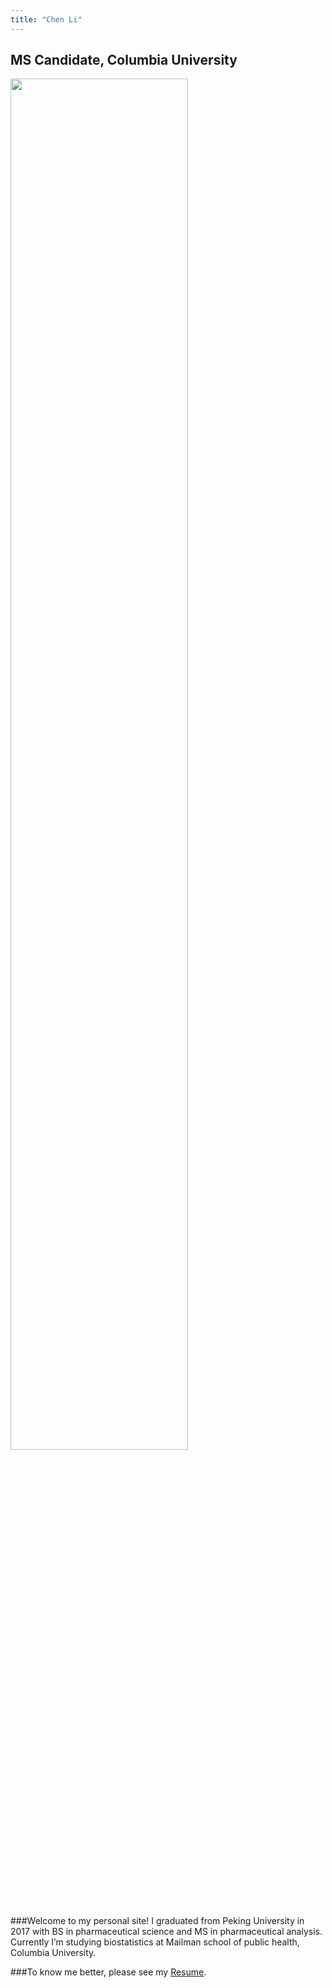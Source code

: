 ```yaml
---
title: "Chen Li"
---
```


## MS Candidate, Columbia University

<img src="images/Screenshot_2018-10-12 Word Cloud Generator.png" style="width:75%">


###Welcome to my personal site! I graduated from Peking University in 2017 with BS in pharmaceutical science and MS in pharmaceutical analysis. Currently I'm studying biostatistics at Mailman school of public health, Columbia University.

###To know me better, please see my [Resume](https://github.com/chenlisite/chenlisite.github.io/blob/master/Resume%20Chen%20Li.pdf).



 